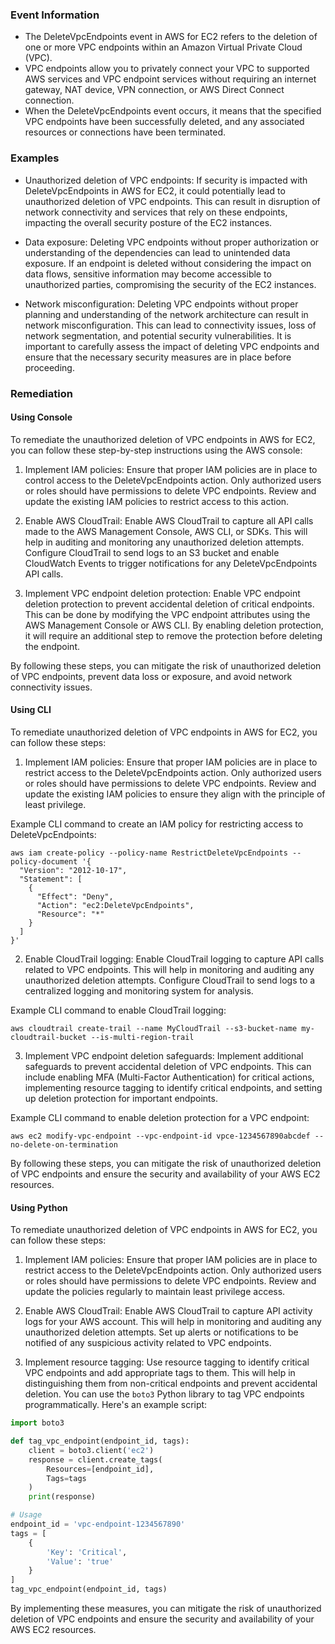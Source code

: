 
### Event Information

- The DeleteVpcEndpoints event in AWS for EC2 refers to the deletion of one or more VPC endpoints within an Amazon Virtual Private Cloud (VPC).
- VPC endpoints allow you to privately connect your VPC to supported AWS services and VPC endpoint services without requiring an internet gateway, NAT device, VPN connection, or AWS Direct Connect connection.
- When the DeleteVpcEndpoints event occurs, it means that the specified VPC endpoints have been successfully deleted, and any associated resources or connections have been terminated.


### Examples

- Unauthorized deletion of VPC endpoints: If security is impacted with DeleteVpcEndpoints in AWS for EC2, it could potentially lead to unauthorized deletion of VPC endpoints. This can result in disruption of network connectivity and services that rely on these endpoints, impacting the overall security posture of the EC2 instances.

- Data exposure: Deleting VPC endpoints without proper authorization or understanding of the dependencies can lead to unintended data exposure. If an endpoint is deleted without considering the impact on data flows, sensitive information may become accessible to unauthorized parties, compromising the security of the EC2 instances.

- Network misconfiguration: Deleting VPC endpoints without proper planning and understanding of the network architecture can result in network misconfiguration. This can lead to connectivity issues, loss of network segmentation, and potential security vulnerabilities. It is important to carefully assess the impact of deleting VPC endpoints and ensure that the necessary security measures are in place before proceeding.

### Remediation

#### Using Console

To remediate the unauthorized deletion of VPC endpoints in AWS for EC2, you can follow these step-by-step instructions using the AWS console:

1. Implement IAM policies: Ensure that proper IAM policies are in place to control access to the DeleteVpcEndpoints action. Only authorized users or roles should have permissions to delete VPC endpoints. Review and update the existing IAM policies to restrict access to this action.

2. Enable AWS CloudTrail: Enable AWS CloudTrail to capture all API calls made to the AWS Management Console, AWS CLI, or SDKs. This will help in auditing and monitoring any unauthorized deletion attempts. Configure CloudTrail to send logs to an S3 bucket and enable CloudWatch Events to trigger notifications for any DeleteVpcEndpoints API calls.

3. Implement VPC endpoint deletion protection: Enable VPC endpoint deletion protection to prevent accidental deletion of critical endpoints. This can be done by modifying the VPC endpoint attributes using the AWS Management Console or AWS CLI. By enabling deletion protection, it will require an additional step to remove the protection before deleting the endpoint.

By following these steps, you can mitigate the risk of unauthorized deletion of VPC endpoints, prevent data loss or exposure, and avoid network connectivity issues.

#### Using CLI

To remediate unauthorized deletion of VPC endpoints in AWS for EC2, you can follow these steps:

1. Implement IAM policies: Ensure that proper IAM policies are in place to restrict access to the DeleteVpcEndpoints action. Only authorized users or roles should have permissions to delete VPC endpoints. Review and update the existing IAM policies to ensure they align with the principle of least privilege.

Example CLI command to create an IAM policy for restricting access to DeleteVpcEndpoints:

```
aws iam create-policy --policy-name RestrictDeleteVpcEndpoints --policy-document '{
  "Version": "2012-10-17",
  "Statement": [
    {
      "Effect": "Deny",
      "Action": "ec2:DeleteVpcEndpoints",
      "Resource": "*"
    }
  ]
}'
```

2. Enable CloudTrail logging: Enable CloudTrail logging to capture API calls related to VPC endpoints. This will help in monitoring and auditing any unauthorized deletion attempts. Configure CloudTrail to send logs to a centralized logging and monitoring system for analysis.

Example CLI command to enable CloudTrail logging:

```
aws cloudtrail create-trail --name MyCloudTrail --s3-bucket-name my-cloudtrail-bucket --is-multi-region-trail
```

3. Implement VPC endpoint deletion safeguards: Implement additional safeguards to prevent accidental deletion of VPC endpoints. This can include enabling MFA (Multi-Factor Authentication) for critical actions, implementing resource tagging to identify critical endpoints, and setting up deletion protection for important endpoints.

Example CLI command to enable deletion protection for a VPC endpoint:

```
aws ec2 modify-vpc-endpoint --vpc-endpoint-id vpce-1234567890abcdef --no-delete-on-termination
```

By following these steps, you can mitigate the risk of unauthorized deletion of VPC endpoints and ensure the security and availability of your AWS EC2 resources.

#### Using Python

To remediate unauthorized deletion of VPC endpoints in AWS for EC2, you can follow these steps:

1. Implement IAM policies: Ensure that proper IAM policies are in place to restrict access to the DeleteVpcEndpoints action. Only authorized users or roles should have permissions to delete VPC endpoints. Review and update the policies regularly to maintain least privilege access.

2. Enable AWS CloudTrail: Enable AWS CloudTrail to capture API activity logs for your AWS account. This will help in monitoring and auditing any unauthorized deletion attempts. Set up alerts or notifications to be notified of any suspicious activity related to VPC endpoints.

3. Implement resource tagging: Use resource tagging to identify critical VPC endpoints and add appropriate tags to them. This will help in distinguishing them from non-critical endpoints and prevent accidental deletion. You can use the `boto3` Python library to tag VPC endpoints programmatically. Here's an example script:

```python
import boto3

def tag_vpc_endpoint(endpoint_id, tags):
    client = boto3.client('ec2')
    response = client.create_tags(
        Resources=[endpoint_id],
        Tags=tags
    )
    print(response)

# Usage
endpoint_id = 'vpc-endpoint-1234567890'
tags = [
    {
        'Key': 'Critical',
        'Value': 'true'
    }
]
tag_vpc_endpoint(endpoint_id, tags)
```

By implementing these measures, you can mitigate the risk of unauthorized deletion of VPC endpoints and ensure the security and availability of your AWS EC2 resources.

